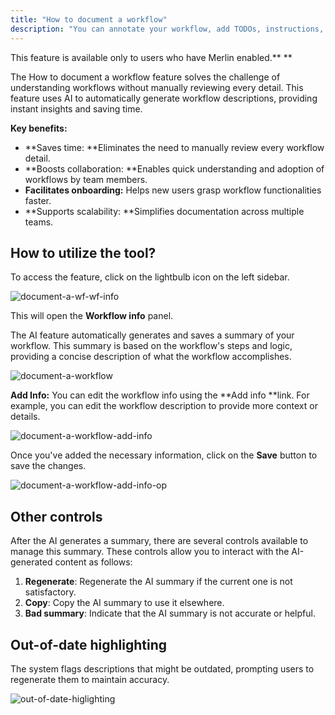 ```yaml
---
title: "How to document a workflow"
description: "You can annotate your workflow, add TODOs, instructions, links or images by filling out the Workflow description field"
---
```


<Info>
This feature is available only to users who have Merlin enabled.** **
</Info>

The How to document a workflow feature solves the challenge of understanding workflows without manually reviewing every detail. This feature uses AI to automatically generate workflow descriptions, providing instant insights and saving time.

**Key benefits:**

- **Saves time: **Eliminates the need to manually review every workflow detail.
- **Boosts collaboration: **Enables quick understanding and adoption of workflows by team members.
- **Facilitates onboarding:** Helps new users grasp workflow functionalities faster.
- **Supports scalability: **Simplifies documentation across multiple teams.

## **How to utilize the tool?**

To access the feature, click on the lightbulb icon on the left sidebar.

![document-a-wf-wf-info](/images/platform/automation-integration/workflow-settings/documentation/1l76KGcqUJtZZE2US144cH_document-a-wf-wf-info.png)

 This will open the **Workflow info** panel. 

The AI feature automatically generates and saves a summary of your workflow. This summary is based on the workflow's steps and logic, providing a concise description of what the workflow accomplishes.

![document-a-workflow](/images/platform/automation-integration/workflow-settings/documentation/7ieGDDijz0fm4gYdebB3FC_document-a-workflow.png)

**Add Info:** You can edit the workflow info using the **Add info **link. For example, you can edit the workflow description to provide more context or details. 

![document-a-workflow-add-info](/images/platform/automation-integration/workflow-settings/documentation/6LOFnbm5yfk5S4265NFZ3H_document-a-workflow-add-info.png)

Once you've added the necessary information, click on the **Save** button to save the changes.

![document-a-workflow-add-info-op](/images/platform/automation-integration/workflow-settings/documentation/6kYmj6fJThbBELhqlftryD_document-a-workflow-add-info-op.png)

## **Other controls**

After the AI generates a summary, there are several controls available to manage this summary. These controls allow you to interact with the AI-generated content as follows:

1. **Regenerate**: Regenerate the AI summary if the current one is not satisfactory.
2. **Copy**: Copy the AI summary to use it elsewhere.
3. **Bad summary**: Indicate that the AI summary is not accurate or helpful.

## **Out-of-date highlighting**

The system flags descriptions that might be outdated, prompting users to regenerate them to maintain accuracy.

![out-of-date-higlighting](/images/platform/automation-integration/workflow-settings/documentation/3W3ehFuBmNSBAWK17b7V9j_out-of-date-higlighting.png)

